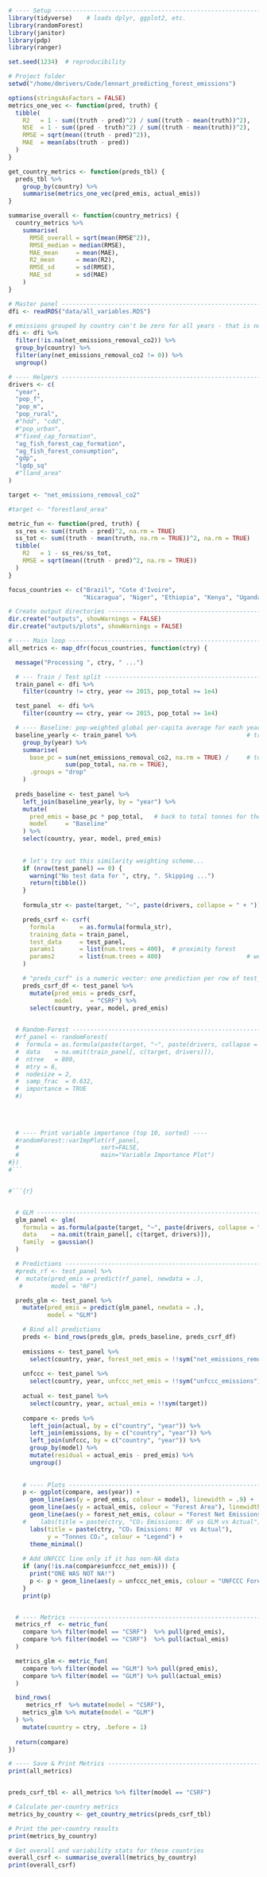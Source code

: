 ```r
# ---- Setup -------------------------------------------------------------------
library(tidyverse)    # loads dplyr, ggplot2, etc.
library(randomForest)
library(janitor)
library(pdp)
library(ranger)

set.seed(1234)  # reproducibility

# Project folder 
setwd("/home/dmrivers/Code/lennart_predicting_forest_emissions")

options(stringsAsFactors = FALSE)
metrics_one_vec <- function(pred, truth) {
  tibble(
    R2   = 1 - sum((truth - pred)^2) / sum((truth - mean(truth))^2),
    NSE  = 1 - sum((pred - truth)^2) / sum((truth - mean(truth))^2),
    RMSE = sqrt(mean((truth - pred)^2)),
    MAE  = mean(abs(truth - pred))
  )
}

get_country_metrics <- function(preds_tbl) {
  preds_tbl %>%
    group_by(country) %>%
    summarise(metrics_one_vec(pred_emis, actual_emis))
}

summarise_overall <- function(country_metrics) {
  country_metrics %>%
    summarise(
      RMSE_overall = sqrt(mean(RMSE^2)),
      RMSE_median = median(RMSE),
      MAE_mean     = mean(MAE),
      R2_mean      = mean(R2),
      RMSE_sd      = sd(RMSE),
      MAE_sd       = sd(MAE)
    )
}

# Master panel -----------------------------------------------------------------
dfi <- readRDS("data/all_variables.RDS")

# emissions grouped by country can't be zero for all years - that is not good for training
dfi <- dfi %>%
  filter(!is.na(net_emissions_removal_co2)) %>%
  group_by(country) %>%
  filter(any(net_emissions_removal_co2 != 0)) %>%
  ungroup()

# ---- Helpers -----------------------------------------------------------------
drivers <- c(
  "year",
  "pop_f",
  "pop_m",
  "pop_rural",
  #"hdd", "cdd",
  #"pop_urban",
  #"fixed_cap_formation",
  "ag_fish_forest_cap_formation",
  "ag_fish_forest_consumption",
  "gdp",
  "lgdp_sq"
  #"lland_area"
)

target <- "net_emissions_removal_co2"

#target <- "forestland_area"

metric_fun <- function(pred, truth) {
  ss_res <- sum((truth - pred)^2, na.rm = TRUE)
  ss_tot <- sum((truth - mean(truth, na.rm = TRUE))^2, na.rm = TRUE)
  tibble(
    R2   = 1 - ss_res/ss_tot,
    RMSE = sqrt(mean((truth - pred)^2, na.rm = TRUE))
  )
}

focus_countries <- c("Brazil", "Cote d'Ivoire",
                     "Nicaragua", "Niger", "Ethiopia", "Kenya", "Uganda", "Tanzania", "Mozambique", "Ghana", "Nigeria", "Cambodia", "Myanmar", "Nepal", "Colombia", "Peru")

# Create output directories ----------------------------------------------------
dir.create("outputs", showWarnings = FALSE)
dir.create("outputs/plots", showWarnings = FALSE)

# ---- Main loop ---------------------------------------------------------------
all_metrics <- map_dfr(focus_countries, function(ctry) {

  message("Processing ", ctry, " ...")

  # --- Train / Test split -----------------------------------------------------
  train_panel <- dfi %>%
    filter(country != ctry, year <= 2015, pop_total >= 1e4)

  test_panel  <- dfi %>%
    filter(country == ctry, year <= 2015, pop_total >= 1e4)

  # ---- Baseline: pop-weighted global per-capita average for each year ----------
  baseline_yearly <- train_panel %>%                               # training data only
    group_by(year) %>% 
    summarise(
      base_pc = sum(net_emissions_removal_co2, na.rm = TRUE) /     # tonnes CO₂ per person
                sum(pop_total, na.rm = TRUE),
      .groups = "drop"
    )
  
  preds_baseline <- test_panel %>% 
    left_join(baseline_yearly, by = "year") %>% 
    mutate(
      pred_emis = base_pc * pop_total,   # back to total tonnes for the test country
      model     = "Baseline"
    ) %>% 
    select(country, year, model, pred_emis)
  
  
    # let's try out this similarity weighting scheme...
    if (nrow(test_panel) == 0) {
      warning("No test data for ", ctry, ". Skipping ...")
      return(tibble())
    }
  
    formula_str <- paste(target, "~", paste(drivers, collapse = " + "))

    preds_csrf <- csrf(
      formula       = as.formula(formula_str),
      training_data = train_panel,
      test_data     = test_panel,
      params1       = list(num.trees = 400),  # proximity forest
      params2       = list(num.trees = 400)                        # weighted forest
    )

    # "preds_csrf" is a numeric vector: one prediction per row of test_panel.
    preds_csrf_df <- test_panel %>%
      mutate(pred_emis = preds_csrf,
             model     = "CSRF") %>%
      select(country, year, model, pred_emis)

    
  # Random‑Forest --------------------------------------------------------------
  #rf_panel <- randomForest(
  #  formula = as.formula(paste(target, "~", paste(drivers, collapse = " + "))),
  #  data    = na.omit(train_panel[, c(target, drivers)]),
  #  ntree   = 800,
  #  mtry = 6,
  #  nodesize = 2,
  #  samp_frac  = 0.632,
  #  importance = TRUE
  #)
  
  

        
  # ---- Print variable importance (top 10, sorted) ----
  #randomForest::varImpPlot(rf_panel,
  #                       sort=FALSE,
  #                       main="Variable Importance Plot")
#})
#```


#```{r}


  # GLM ------------------------------------------------------------------------
  glm_panel <- glm(
    formula = as.formula(paste(target, "~", paste(drivers, collapse = " + "))),
    data    = na.omit(train_panel[, c(target, drivers)]),
    family  = gaussian()
  )

  # Predictions ----------------------------------------------------------------
  #preds_rf <- test_panel %>%
  #  mutate(pred_emis = predict(rf_panel, newdata = .),
   #        model = "RF")

  preds_glm <- test_panel %>%
    mutate(pred_emis = predict(glm_panel, newdata = .),
           model = "GLM")

    # Bind all predictions
    preds <- bind_rows(preds_glm, preds_baseline, preds_csrf_df)
    
    emissions <- test_panel %>%
      select(country, year, forest_net_emis = !!sym("net_emissions_removal_co2"))
    
    unfccc <- test_panel %>%
      select(country, year, unfccc_net_emis = !!sym("unfccc_emissions"))
     
    actual <- test_panel %>%
      select(country, year, actual_emis = !!sym(target))
    
    compare <- preds %>%
      left_join(actual, by = c("country", "year")) %>%
      left_join(emissions, by = c("country", "year")) %>%
      left_join(unfccc, by = c("country", "year")) %>%
      group_by(model) %>%
      mutate(residual = actual_emis - pred_emis) %>%
      ungroup()
    
    
    # ---- Plots -----------------------------------------------------------------
    p <- ggplot(compare, aes(year)) +
      geom_line(aes(y = pred_emis, colour = model), linewidth = .9) +
      geom_line(aes(y = actual_emis, colour = "Forest Area"), linewidth = .9) +
      geom_line(aes(y = forest_net_emis, colour = "Forest Net Emissions"), linewidth = .9) +
    #    labs(title = paste(ctry, "CO₂ Emissions: RF vs GLM vs Actual"),
      labs(title = paste(ctry, "CO₂ Emissions: RF  vs Actual"),
           y = "Tonnes CO₂", colour = "Legend") +
      theme_minimal()
     
    # Add UNFCCC line only if it has non-NA data
    if (any(!is.na(compare$unfccc_net_emis))) {
      print("ONE WAS NOT NA!")
      p <- p + geom_line(aes(y = unfccc_net_emis, colour = "UNFCCC Forest Emissions"), linewidth = .9)
    }
    print(p)


  # ---- Metrics ---------------------------------------------------------------
  metrics_rf  <- metric_fun(
    compare %>% filter(model == "CSRF")  %>% pull(pred_emis),
    compare %>% filter(model == "CSRF")  %>% pull(actual_emis)
  )

  metrics_glm <- metric_fun(
    compare %>% filter(model == "GLM") %>% pull(pred_emis),
    compare %>% filter(model == "GLM") %>% pull(actual_emis)
  )

  bind_rows(
     metrics_rf  %>% mutate(model = "CSRF"),
    metrics_glm %>% mutate(model = "GLM")
  ) %>%
    mutate(country = ctry, .before = 1)
  
  return(compare)
})

# ---- Save & Print Metrics ----------------------------------------------------
print(all_metrics)


preds_csrf_tbl <- all_metrics %>% filter(model == "CSRF")

# Calculate per-country metrics
metrics_by_country <- get_country_metrics(preds_csrf_tbl)

# Print the per-country results
print(metrics_by_country)

# Get overall and variability stats for these countries
overall_csrf <- summarise_overall(metrics_by_country)
print(overall_csrf)

```